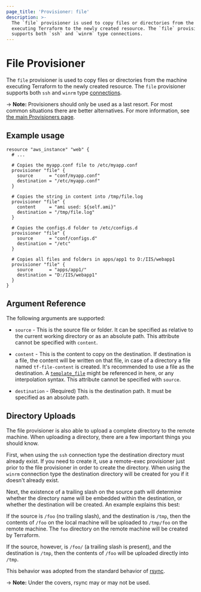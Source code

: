 ```yaml
---
page_title: 'Provisioner: file'
description: >-
  The `file` provisioner is used to copy files or directories from the machine
  executing Terraform to the newly created resource. The `file` provisioner
  supports both `ssh` and `winrm` type connections.
---
```


# File Provisioner

The `file` provisioner is used to copy files or directories from the machine
executing Terraform to the newly created resource. The `file` provisioner
supports both `ssh` and `winrm` type [connections](/language/resources/provisioners/connection).

-> **Note:** Provisioners should only be used as a last resort. For most
common situations there are better alternatives. For more information, see
[the main Provisioners page](/language/resources/provisioners).

## Example usage

```hcl
resource "aws_instance" "web" {
  # ...

  # Copies the myapp.conf file to /etc/myapp.conf
  provisioner "file" {
    source      = "conf/myapp.conf"
    destination = "/etc/myapp.conf"
  }

  # Copies the string in content into /tmp/file.log
  provisioner "file" {
    content     = "ami used: ${self.ami}"
    destination = "/tmp/file.log"
  }

  # Copies the configs.d folder to /etc/configs.d
  provisioner "file" {
    source      = "conf/configs.d"
    destination = "/etc"
  }

  # Copies all files and folders in apps/app1 to D:/IIS/webapp1
  provisioner "file" {
    source      = "apps/app1/"
    destination = "D:/IIS/webapp1"
  }
}
```

## Argument Reference

The following arguments are supported:

* `source` - This is the source file or folder. It can be specified as
  relative to the current working directory or as an absolute path. This
  attribute cannot be specified with `content`.

* `content` - This is the content to copy on the destination. If destination is a file,
  the content will be written on that file, in case of a directory a file named
  `tf-file-content` is created. It's recommended to use a file as the destination. A
  [`template_file`](https://registry.terraform.io/providers/hashicorp/template/latest/docs/data-sources/file) might be referenced in here, or
  any interpolation syntax. This attribute cannot be specified with `source`.

* `destination` - (Required) This is the destination path. It must be specified as an
  absolute path.

## Directory Uploads

The file provisioner is also able to upload a complete directory to the remote machine.
When uploading a directory, there are a few important things you should know.

First, when using the `ssh` connection type the destination directory must already exist.
If you need to create it, use a remote-exec provisioner just prior to the file provisioner
in order to create the directory. When using the `winrm` connection type the destination
directory will be created for you if it doesn't already exist.

Next, the existence of a trailing slash on the source path will determine whether the
directory name will be embedded within the destination, or whether the destination will
be created. An example explains this best:

If the source is `/foo` (no trailing slash), and the destination is `/tmp`, then the contents
of `/foo` on the local machine will be uploaded to `/tmp/foo` on the remote machine. The
`foo` directory on the remote machine will be created by Terraform.

If the source, however, is `/foo/` (a trailing slash is present), and the destination is
`/tmp`, then the contents of `/foo` will be uploaded directly into `/tmp`.

This behavior was adopted from the standard behavior of
[rsync](https://linux.die.net/man/1/rsync).

-> **Note:** Under the covers, rsync may or may not be used.
